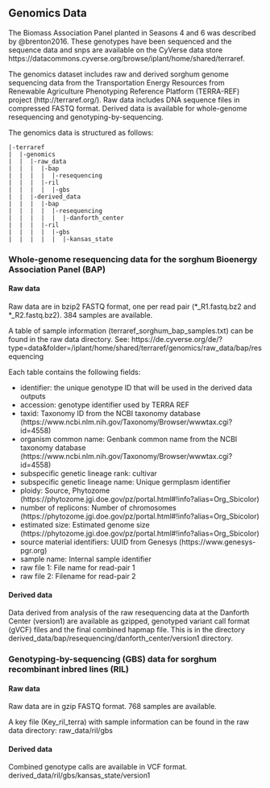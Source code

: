 
## Genomics Data

The Biomass Association Panel planted in Seasons 4 and 6 was described by @brenton2016. These genotypes have been sequenced and the sequence data and snps are available on the CyVerse data store https://datacommons.cyverse.org/browse/iplant/home/shared/terraref.

The genomics dataset includes raw and derived sorghum genome sequencing data from the Transportation Energy Resources from Renewable Agriculture Phenotyping Reference Platform (TERRA-REF) project (http://terraref.org/). Raw data includes DNA sequence files in compressed FASTQ format. Derived data is available for whole-genome resequencing and genotyping-by-sequencing.

The genomics data is structured as follows:

```
|-terraref
|  |-genomics
|  |  |-raw_data
|  |  |  |-bap
|  |  |  |  |-resequencing
|  |  |  |-ril
|  |  |  |  |-gbs
|  |  |-derived_data
|  |  |  |-bap
|  |  |  |  |-resequencing
|  |  |  |  |  |-danforth_center
|  |  |  |-ril
|  |  |  |  |-gbs
|  |  |  |  |  |-kansas_state
```
 
### Whole-genome resequencing data for the sorghum Bioenergy Association Panel (BAP)
 
#### Raw data
 
Raw data are in bzip2 FASTQ format, one per read pair (*_R1.fastq.bz2 and *_R2.fastq.bz2).
384 samples are available.
 
A table of sample information (terraref_sorghum_bap_samples.txt) can be found in the raw 
data directory. See: https://de.cyverse.org/de/?type=data&folder=/iplant/home/shared/terraref/genomics/raw_data/bap/resequencing
 
Each table contains the following fields:
 
* identifier: the unique genotype ID that will be used in the derived data outputs
* accession: genotype identifier used by TERRA REF
* taxid: Taxonomy ID from the NCBI taxonomy database (https://www.ncbi.nlm.nih.gov/Taxonomy/Browser/wwwtax.cgi?id=4558)
* organism common name: Genbank common name from the NCBI taxonomy database (https://www.ncbi.nlm.nih.gov/Taxonomy/Browser/wwwtax.cgi?id=4558)
* subspecific genetic lineage rank: cultivar
* subspecific genetic lineage name: Unique germplasm identifier 
* ploidy: Source, Phytozome (https://phytozome.jgi.doe.gov/pz/portal.html#!info?alias=Org_Sbicolor)
* number of replicons: Number of chromosomes (https://phytozome.jgi.doe.gov/pz/portal.html#!info?alias=Org_Sbicolor)
* estimated size: Estimated genome size (https://phytozome.jgi.doe.gov/pz/portal.html#!info?alias=Org_Sbicolor)
* source material identifiers: UUID from Genesys (https://www.genesys-pgr.org)
* sample name: Internal sample identifier
* raw file 1: File name for read-pair 1
* raw file 2: Filename for read-pair 2
 
#### Derived data
 
Data derived from analysis of the raw resequencing data at the Danforth Center (version1)
are available as gzipped, genotyped variant call format (gVCF) files and the final combined hapmap file. This is in the directory derived_data/bap/resequencing/danforth_center/version1 directory.
 
### Genotyping-by-sequencing (GBS) data for sorghum recombinant inbred lines (RIL)
 
#### Raw data
 
Raw data are in gzip FASTQ format. 768 samples are available.
 
A key file (Key_ril_terra) with sample information can be found in the raw data directory: raw_data/ril/gbs
 
#### Derived data
 
Combined genotype calls are available in VCF format. derived_data/ril/gbs/kansas_state/version1
